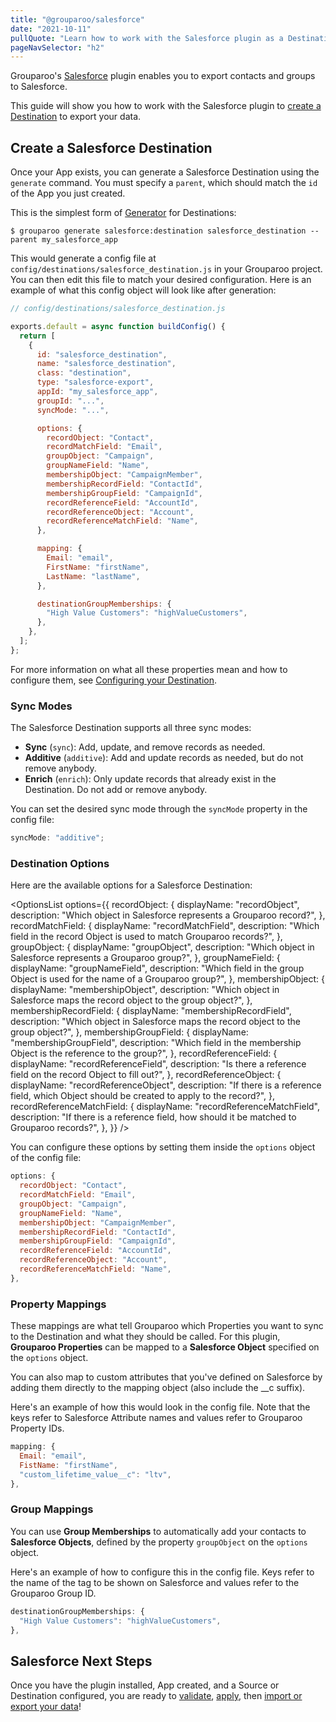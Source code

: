 ```yaml
---
title: "@grouparoo/salesforce"
date: "2021-10-11"
pullQuote: "Learn how to work with the Salesforce plugin as a Destination."
pageNavSelector: "h2"
---
```


<PluginDocsLinks plugin="Salesforce" />

Grouparoo's [Salesforce](https://www.salesforce.com/) plugin enables you to export contacts and groups to Salesforce.

This guide will show you how to work with the Salesforce plugin to [create a Destination](#create-an-salesforce-destination) to export your data.

<PluginDocsInstallation plugin="Salesforce" />

<PluginDocsCreateApp plugin="Salesforce" />

<ValidateAndApplyConfig headingLevel="h3" />

## Create a Salesforce Destination

Once your App exists, you can generate a Salesforce Destination using the `generate` command. You must specify a `parent`, which should match the `id` of the App you just created.

This is the simplest form of [Generator](/docs/getting-started/product-concepts#generator) for Destinations:

```
$ grouparoo generate salesforce:destination salesforce_destination --parent my_salesforce_app
```

This would generate a config file at `config/destinations/salesforce_destination.js` in your Grouparoo project. You can then edit this file to match your desired configuration. Here is an example of what this config object will look like after generation:

```js
// config/destinations/salesforce_destination.js

exports.default = async function buildConfig() {
  return [
    {
      id: "salesforce_destination",
      name: "salesforce_destination",
      class: "destination",
      type: "salesforce-export",
      appId: "my_salesforce_app",
      groupId: "...",
      syncMode: "...",

      options: {
        recordObject: "Contact",
        recordMatchField: "Email",
        groupObject: "Campaign",
        groupNameField: "Name",
        membershipObject: "CampaignMember",
        membershipRecordField: "ContactId",
        membershipGroupField: "CampaignId",
        recordReferenceField: "AccountId",
        recordReferenceObject: "Account",
        recordReferenceMatchField: "Name",
      },

      mapping: {
        Email: "email",
        FirstName: "firstName",
        LastName: "lastName",
      },

      destinationGroupMemberships: {
        "High Value Customers": "highValueCustomers",
      },
    },
  ];
};
```

For more information on what all these properties mean and how to configure them, see [Configuring your Destination](/docs/config/code-config/destinations#configuring-your-destination).

### Sync Modes

The Salesforce Destination supports all three sync modes:

- **Sync** (`sync`): Add, update, and remove records as needed.
- **Additive** (`additive`): Add and update records as needed, but do not remove anybody.
- **Enrich** (`enrich`): Only update records that already exist in the Destination. Do not add or remove anybody.

You can set the desired sync mode through the `syncMode` property in the config file:

```js
syncMode: "additive";
```

### Destination Options

Here are the available options for a Salesforce Destination:

<OptionsList
  options={{
    recordObject: {
      displayName: "recordObject",
      description: "Which object in Salesforce represents a Grouparoo record?",
    },
    recordMatchField: {
      displayName: "recordMatchField",
      description:
        "Which field in the record Object is used to match Grouparoo records?",
    },
    groupObject: {
      displayName: "groupObject",
      description: "Which object in Salesforce represents a Grouparoo group?",
    },
    groupNameField: {
      displayName: "groupNameField",
      description:
        "Which field in the group Object is used for the name of a Grouparoo group?",
    },
    membershipObject: {
      displayName: "membershipObject",
      description:
        "Which object in Salesforce maps the record object to the group object?",
    },
    membershipRecordField: {
      displayName: "membershipRecordField",
      description:
        "Which object in Salesforce maps the record object to the group object?",
    },
    membershipGroupField: {
      displayName: "membershipGroupField",
      description:
        "Which field in the membership Object is the reference to the group?",
    },
    recordReferenceField: {
      displayName: "recordReferenceField",
      description:
        "Is there a reference field on the record Object to fill out?",
    },
    recordReferenceObject: {
      displayName: "recordReferenceObject",
      description:
        "If there is a reference field, which Object should be created to apply to the record?",
    },
    recordReferenceMatchField: {
      displayName: "recordReferenceMatchField",
      description:
        "If there is a reference field, how should it be matched to Grouparoo records?",
    },
  }}
/>

You can configure these options by setting them inside the `options` object of the config file:

```js
options: {
  recordObject: "Contact",
  recordMatchField: "Email",
  groupObject: "Campaign",
  groupNameField: "Name",
  membershipObject: "CampaignMember",
  membershipRecordField: "ContactId",
  membershipGroupField: "CampaignId",
  recordReferenceField: "AccountId",
  recordReferenceObject: "Account",
  recordReferenceMatchField: "Name",
},
```

### Property Mappings

These mappings are what tell Grouparoo which Properties you want to sync to the Destination and what they should be called. For this plugin, **Grouparoo Properties** can be mapped to a **Salesforce Object** specified on the `options` object.

You can also map to custom attributes that you've defined on Salesforce by adding them directly to the mapping object (also include the \_\_c suffix).

Here's an example of how this would look in the config file. Note that the keys refer to Salesforce Attribute names and values refer to Grouparoo Property IDs.

```js
mapping: {
  Email: "email",
  FistName: "firstName",
  "custom_lifetime_value__c": "ltv",
},
```

### Group Mappings

You can use **Group Memberships** to automatically add your contacts to **Salesforce Objects**, defined by the property `groupObject` on the `options` object.

Here's an example of how to configure this in the config file. Keys refer to the name of the tag to be shown on Salesforce and values refer to the Grouparoo Group ID.

```js
destinationGroupMemberships: {
  "High Value Customers": "highValueCustomers",
},
```

## Salesforce Next Steps

Once you have the plugin installed, App created, and a Source or Destination configured, you are ready to [validate](/docs/cli/config#validate), [apply](/docs/cli/config#apply), then [import or export your data](/docs/cli/run#run)!
